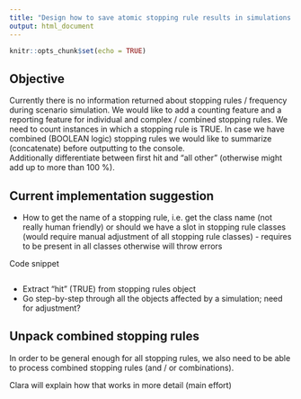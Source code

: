 ```yaml
---
title: "Design how to save atomic stopping rule results in simulations and report them"
output: html_document
---
```


```r
knitr::opts_chunk$set(echo = TRUE)
```

## Objective 

Currently there is no information returned about stopping rules / frequency during scenario simulation. We would like to add a counting feature and a reporting feature for individual and complex / combined stopping rules. 
We need to count instances in which a stopping rule is TRUE. In case we have combined (BOOLEAN logic) stopping rules we would like to summarize (concatenate) before outputting to the console.   
Additionally differentiate between first hit and "all other" (otherwise might add up to more than 100 %).

## Current implementation suggestion

* How to get the name of a stopping rule, i.e. get the class name (not really human friendly) or should we have a slot in stopping rule classes (would require manual adjustment of all stopping rule classes) - requires to be present in all classes otherwise will throw errors

Code snippet
```r

```

* Extract "hit" (TRUE) from stopping rules object 
* Go step-by-step through all the objects affected by a simulation; need for adjustment?

## Unpack combined stopping rules

In order to be general enough for all stopping rules, we also need to be able
to process combined stopping rules (and / or combinations).

Clara will explain how that works in more detail (main effort)
